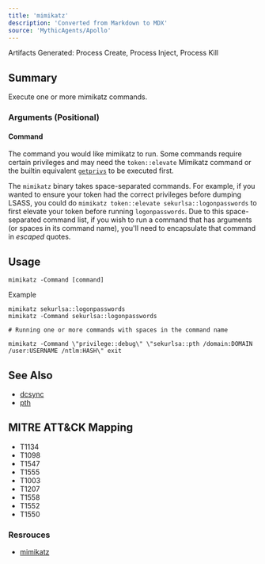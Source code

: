 ```yaml
---
title: 'mimikatz'
description: 'Converted from Markdown to MDX'
source: 'MythicAgents/Apollo'
---
```


<Note>Artifacts Generated: Process Create, Process Inject, Process Kill</Note>

## Summary
Execute one or more mimikatz commands.

### Arguments (Positional)
#### Command
The command you would like mimikatz to run. Some commands require certain privileges and may need the `token::elevate` Mimikatz command or the builtin equivalent [`getprivs`](/agents/apollo/commands/getprivs/) to be executed first.

The `mimikatz` binary takes space-separated commands. For example, if you wanted to ensure your token had the correct privileges before dumping LSASS, you could do `mimikatz token::elevate sekurlsa::logonpasswords` to first elevate your token before running `logonpasswords`. Due to this space-separated command list, if you wish to run a command that has arguments (or spaces in its command name), you'll need to encapsulate that command in _escaped_ quotes. 

## Usage
```
mimikatz -Command [command]
```

Example
```
mimikatz sekurlsa::logonpasswords
mimikatz -Command sekurlsa::logonpasswords

# Running one or more commands with spaces in the command name

mimikatz -Command \"privilege::debug\" \"sekurlsa::pth /domain:DOMAIN /user:USERNAME /ntlm:HASH\" exit
```

## See Also
- [dcsync](/agents/apollo/commands/dcsync/)
- [pth](/agents/apollo/commands/dcsync/)

## MITRE ATT&CK Mapping

- T1134
- T1098
- T1547
- T1555
- T1003
- T1207
- T1558
- T1552
- T1550

### Resrouces
- [mimikatz](https://github.com/gentilkiwi/mimikatz)
